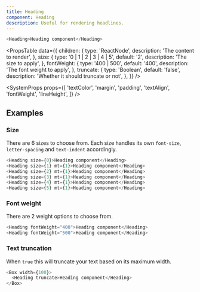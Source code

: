 ```yaml
---
title: Heading
component: Heading
description: Useful for rendering headlines.
---
```


```js live
<Heading>Heading component</Heading>
```

<PropsTable
  data={{
    children: {
      type: 'ReactNode',
      description: 'The content to render',
    },
    size: {
      type: '0 | 1 | 2 | 3 | 4 | 5',
      default: '2',
      description: 'The size to apply',
    },
    fontWeight: {
      type: '400 | 500',
      default: '400',
      description: 'The font weight to apply',
    },
    truncate: {
      type: 'Boolean',
      default: 'false',
      description: 'Whether it should truncate or not',
    },
  }}
/>

<SystemProps
  props={[
    'textColor',
    'margin',
    'padding',
    'textAlign',
    'fontWeight',
    'lineHeight',
  ]}
/>

## Examples

### Size

There are 6 sizes to choose from. Each size handles its own `font-size`, `letter-spacing` and `text-indent` accordingly.

```js live
<Heading size={0}>Heading component</Heading>
<Heading size={1} mt={1}>Heading component</Heading>
<Heading size={2} mt={1}>Heading component</Heading>
<Heading size={3} mt={1}>Heading component</Heading>
<Heading size={4} mt={1}>Heading component</Heading>
<Heading size={5} mt={1}>Heading component</Heading>
```

### Font weight

There are 2 weight options to choose from.

```js live
<Heading fontWeight="400">Heading component</Heading>
<Heading fontWeight="500">Heading component</Heading>
```

### Text truncation

When `true` this will truncate your text based on its maximum width.

```js live
<Box width={100}>
  <Heading truncate>Heading component</Heading>
</Box>
```
